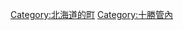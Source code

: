 {{Commonscat|Ikeda, Hokkaido}}
{{Catmore}}

{{DEFAULTSORT:Ikeda}}
[[Category:北海道的町|Category:北海道的町]]
[[Category:十勝管內|Category:十勝管內]]